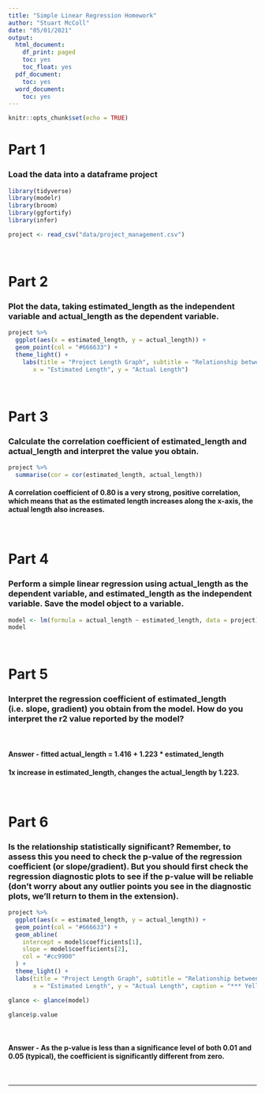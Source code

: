 ```yaml
---
title: "Simple Linear Regression Homework"
author: "Stuart McColl"
date: "05/01/2021"
output:
  html_document:
    df_print: paged
    toc: yes
    toc_float: yes
  pdf_document:
    toc: yes
  word_document:
    toc: yes
---
```


```r
knitr::opts_chunk$set(echo = TRUE)
```


# Part 1

### Load the data into a dataframe project

```r

library(tidyverse)
library(modelr)
library(broom)
library(ggfortify)
library(infer)

project <- read_csv("data/project_management.csv")

```

<br>

# Part 2

### Plot the data, taking estimated_length as the independent variable and actual_length as the dependent variable.

```r

project %>% 
  ggplot(aes(x = estimated_length, y = actual_length)) +
  geom_point(col = "#666633") +
  theme_light() +
    labs(title = "Project Length Graph", subtitle = "Relationship between estimated project length and actual project length",
       x = "Estimated Length", y = "Actual Length")

```

<br>

# Part 3

### Calculate the correlation coefficient of estimated_length and actual_length and interpret the value you obtain.

```r

project %>% 
  summarise(cor = cor(estimated_length, actual_length))

```

#### A correlation coefficient of 0.80 is a very strong, positive correlation, which means that as the estimated length increases along the x-axis, the actual length also increases.

<br>

# Part 4 

### Perform a simple linear regression using actual_length as the dependent variable, and estimated_length as the independent variable. Save the model object to a variable.

```r

model <- lm(formula = actual_length ~ estimated_length, data = project)
model

```

<br>

# Part 5

### Interpret the regression coefficient of estimated_length (i.e. slope, gradient) you obtain from the model. How do you interpret the r2 value reported by the model?

<br>

#### Answer - fitted actual_length = 1.416 + 1.223 * estimated_length
#### 1x increase in estimated_length, changes the actual_length by 1.223.

<br>

# Part 6

### Is the relationship statistically significant? Remember, to assess this you need to check the p-value of the regression coefficient (or slope/gradient). But you should first check the regression diagnostic plots to see if the p-value will be reliable (don’t worry about any outlier points you see in the diagnostic plots, we’ll return to them in the extension).

```r

project %>%
  ggplot(aes(x = estimated_length, y = actual_length)) +
  geom_point(col = "#666633") +
  geom_abline(
    intercept = model$coefficients[1],
    slope = model$coefficients[2],
    col = "#cc9900"
  ) +
  theme_light() +
  labs(title = "Project Length Graph", subtitle = "Relationship between estimated project length and actual project length",
       x = "Estimated Length", y = "Actual Length", caption = "*** Yellow line = Best Fit ***")

```


```r

glance <- glance(model)

glance$p.value

```

<br>

#### Answer - As the p-value is less than a significance level of both 0.01 and 0.05 (typical), the coefficient is significantly different from zero.

<br>
<hr>
















